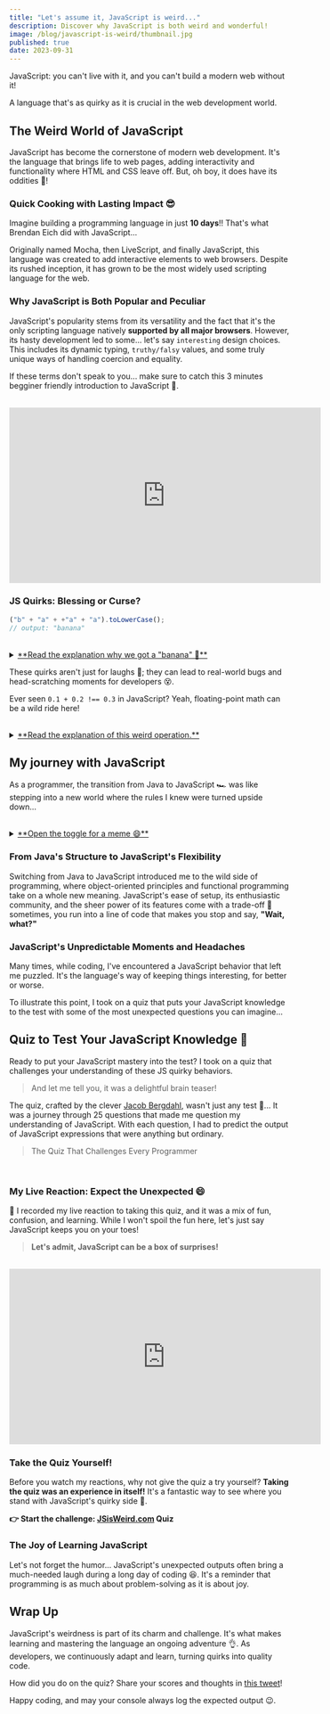 ```yaml
---
title: "Let's assume it, JavaScript is weird..."
description: Discover why JavaScript is both weird and wonderful!
image: /blog/javascript-is-weird/thumbnail.jpg
published: true
date: 2023-09-31
---
```


JavaScript: you can't live with it, and you can't build a modern web without it!

A language that's as quirky as it is crucial in the web development world.

## The Weird World of JavaScript

JavaScript has become the cornerstone of modern web development. It's the language that brings life to web pages, adding interactivity and functionality where HTML and CSS leave off. But, oh boy, it does have its oddities 🤪!

### Quick Cooking with Lasting Impact 😎

Imagine building a programming language in just **10 days**!! That's what Brendan Eich did with JavaScript...

Originally named Mocha, then LiveScript, and finally JavaScript, this language was created to add interactive elements to web browsers. Despite its rushed inception, it has grown to be the most widely used scripting language for the web.

### Why JavaScript is Both Popular and Peculiar

JavaScript's popularity stems from its versatility and the fact that it's the only scripting language natively **supported by all major browsers**. However, its hasty development led to some... let's say `interesting` design choices. This includes its dynamic typing, `truthy/falsy` values, and some truly unique ways of handling coercion and equality.

If these terms don't speak to you... make sure to catch this 3 minutes begginer friendly introduction to JavaScript 🎥.

<br />
<div className="flex justify-center">
  <iframe
    width="560"
    height="315"
    src="https://www.youtube.com/embed/pgqECiUFYYk?si=Kj1D8LYVzMPcw7KY"
    title="YouTube video player"
    frameborder="0"
    allow="accelerometer; autoplay; clipboard-write; encrypted-media; gyroscope; picture-in-picture; fullscreen; web-share"
  ></iframe>
</div>

### JS Quirks: Blessing or Curse?

```js
("b" + "a" + +"a" + "a").toLowerCase();
// output: "banana"
```

<br />

<details>
<summary className="hover:cursor-pointer"><u>**Read the explanation why we got a "banana" 🍌**</u></summary>

The output of the expression `("b" + "a" + +"a" + "a").toLowerCase();` being `"banana"` is due to how JavaScript handles the concatenation of strings and the unary plus operator.

Here’s a step-by-step explanation:

1. `"b" + "a"`: The first part is straightforward string concatenation, resulting in `"ba"`.
2. `+"a"`: This part is tricky. The unary plus tries to convert "a" into a number. Since "a" is not numeric, the result is `NaN` (Not-a-Number).
3. `"ba" + NaN`: Concatenating a string with `NaN` results in `"baNaN"` because `NaN` gets converted to its string representation when added to a string.
4. `"baNaN" + "a"`: Another string concatenation happens, yielding `"baNaNa"`.
5. Finally, `.toLowerCase()` is called on `"baNaNa"`, converting all uppercase letters to lowercase, which gives you `"banana"`.

So the "quirk" here is primarily due to the unary plus operator being applied to a non-numeric string, resulting in `NaN`, and JavaScript's type coercion rules when it comes to string concatenation.

---

</details>

These quirks aren't just for laughs 👀; they can lead to real-world bugs and head-scratching moments for developers 😵.

Ever seen `0.1 + 0.2 !== 0.3` in JavaScript? Yeah, floating-point math can be a wild ride here!

<br />

<details>
<summary className="hover:cursor-pointer"><u>**Read the explanation of this weird operation.**</u></summary>

The expression `0.1 + 0.2 !== 0.3` evaluates to `true` in JavaScript due to the imprecision of floating-point arithmetic. Here's why:

- In JavaScript, numbers are represented in binary floating-point format, which can lead to precision issues, especially with decimals.
- The numbers `0.1` and `0.2` do not have exact binary representations, so when they are added together, the result is not exactly `0.3` but rather a close approximation.
- This results in the sum being slightly more than `0.3`, such as `0.30000000000000004`.
- The strict inequality `!==` checks for both value and type equality, and since the actual sum is not exactly `0.3`, it returns `true`.

This is why comparisons of floating-point numbers in JavaScript (and many other programming languages) should be done with a threshold of precision, often called "epsilon".

---

</details>

## My journey with JavaScript

As a programmer, the transition from Java to JavaScript 🏎️ was like stepping into a new world where the rules I knew were turned upside down...

<br />

<details>
  <summary className="hover:cursor-pointer">
    <u>**Open the toggle for a meme 😄**</u>
  </summary>
  <Image
    src="/blog/javascript-is-weird/i-hate-javascript.jpg"
    width="1920"
    height="0"
    className="w-full h-auto"
    alt="I hate javascript meme"
  />
</details>

### From Java's Structure to JavaScript's Flexibility

Switching from Java to JavaScript introduced me to the wild side of programming, where object-oriented principles and functional programming take on a whole new meaning. JavaScript's ease of setup, its enthusiastic community, and the sheer power of its features come with a trade-off 🤝 sometimes, you run into a line of code that makes you stop and say, **"Wait, what?"**

### JavaScript's Unpredictable Moments and Headaches

Many times, while coding, I've encountered a JavaScript behavior that left me puzzled. It's the language's way of keeping things interesting, for better or worse.

To illustrate this point, I took on a quiz that puts your JavaScript knowledge to the test with some of the most unexpected questions you can imagine...

## Quiz to Test Your JavaScript Knowledge 🧠

Ready to put your JavaScript mastery into the test? I took on a quiz that challenges your understanding of these JS quirky behaviors.

> And let me tell you, it was a delightful brain teaser!

The quiz, crafted by the clever [Jacob Bergdahl](https://jacobbergdahl.com/), wasn't just any test 🤯... It was a journey through 25 questions that made me question my understanding of JavaScript. With each question, I had to predict the output of JavaScript expressions that were anything but ordinary.

> The Quiz That Challenges Every Programmer

<br />
<a href="https://jsisweird.com/" target="_blank">
  <div className="hover:cursor-pointer flex justify-center items-center">
    <Image
      src="/blog/javascript-is-weird/quiz.png"
      width="1920"
      height="0"
      className="w-full h-auto"
      alt="jsiswerid.com quiz"
    />
  </div>
</a>

### My Live Reaction: Expect the Unexpected 😄

🎥 I recorded my live reaction to taking this quiz, and it was a mix of fun, confusion, and learning. While I won't spoil the fun here, let's just say JavaScript keeps you on your toes!

> **Let's admit, JavaScript can be a box of surprises!**

<br />
<div className="flex justify-center">
  <iframe
    width="560"
    height="315"
    src="https://www.youtube.com/embed/sz4FANqmB38?si=EAq30VAQt-zFkBOR"
    title="YouTube video player"
    frameborder="0"
    allow="accelerometer; autoplay; clipboard-write; encrypted-media; gyroscope; picture-in-picture; fullscreen; web-share"
  ></iframe>
</div>

### Take the Quiz Yourself!

Before you watch my reactions, why not give the quiz a try yourself? **Taking the quiz was an experience in itself!** It's a fantastic way to see where you stand with JavaScript's quirky side 👀.

**👉 Start the challenge: [JSisWeird.com](https://jsisweird.com/) Quiz**

### The Joy of Learning JavaScript

Let's not forget the humor... JavaScript's unexpected outputs often bring a much-needed laugh during a long day of coding 😆. It's a reminder that programming is as much about problem-solving as it is about joy.

## Wrap Up

JavaScript's weirdness is part of its charm and challenge. It's what makes learning and mastering the language an ongoing adventure 👌. As developers, we continuously adapt and learn, turning quirks into quality code.

How did you do on the quiz? Share your scores and thoughts in [this tweet](https://x.com/choubari_/status/1551244322577711104?s=20)!

Happy coding, and may your console always log the expected output 😉.
